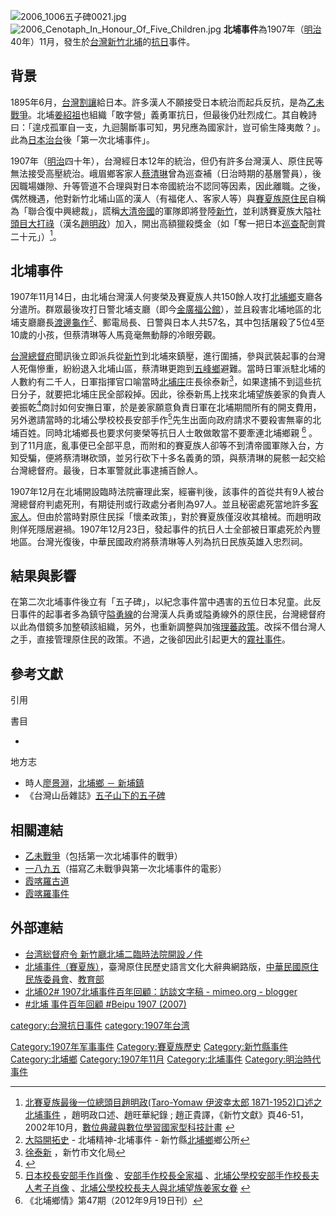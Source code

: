 {{NoteTA
|1=zh:庄;zh-hant:庄}}

[[File:2006_1006五子碑0021.jpg|thumb]]
[[File:2006_Cenotaph_In_Honour_Of_Five_Children.jpg|thumb]]
'''北埔事件'''為1907年（[[明治|明治]]40年）11月，發生於[[台灣|台灣]][[新竹廳|新竹]][[北埔鄉|北埔]]的[[抗日|抗日]]事件。

==背景==
1895年6月，[[台灣割讓|台灣割讓]]給日本。許多漢人不願接受日本統治而起兵反抗，是為[[乙未戰爭|乙未戰爭]]。北埔[[姜紹祖_(19世紀)|姜紹祖]]也組織「敢字營」義勇軍抗日，但最後仍壯烈成仁。其自輓詩曰：｢遑戍孤軍自一支，九迴腸斷事可知，男兒應為國家計，豈可偷生降夷敵？｣。此為[[臺灣日治時期|日本治台]]後「第一次北埔事件」。

1907年（[[明治|明治]]四十年），台灣經日本12年的統治，但仍有許多台灣漢人、原住民等無法接受高壓統治。峨眉鄉客家人[[蔡清琳|蔡清琳]]曾為巡查補（日治時期的基層警員），後因職場嫌隙、升等管道不合理與對日本帝國統治不認同等因素，因此離職。之後，偶然機遇，他對新竹北埔山區的漢人（有福佬人、客家人等）與[[賽夏族|賽夏族]][[原住民|原住民]]自稱為「聯合復中興總裁」，謊稱[[大清帝國|大清帝國]]的軍隊即將登陸[[新竹廳|新竹]]，並利誘賽夏族大隘社[[頭目|頭目]][[大打祿|大打祿]]（漢名[[趙明政|趙明政]]）加入，開出高額獵殺獎金（如「奪一把日本[[巡查|巡查]]配劍賞二十元」）<ref>[http://readopac2.ncl.edu.tw/nclJournal/search/detail.jsp?sysId=0004750327&dtdId=000040&search_type=detail&la=ch 北賽夏族最後一位總頭目趙明政(Taro-Yomaw 伊波幸太郎 1871-1952)口述之北埔事件] {{Wayback|url=http://readopac2.ncl.edu.tw/nclJournal/search/detail.jsp?sysId=0004750327&dtdId=000040&search_type=detail&la=ch |date=20141104195753 }}，趙明政口述、趙旺華紀錄 ; 趙正貴譯，《新竹文獻》頁46-51，2002年10月，[http://catalog.digitalarchives.tw/item/00/49/df/1d.html 數位典藏與數位學習國家型科技計畫] {{Wayback|url=http://catalog.digitalarchives.tw/item/00/49/df/1d.html |date=20141104200918 }}</ref>。

==北埔事件==
1907年11月14日，由北埔台灣漢人何麥榮及賽夏族人共150餘人攻打[[北埔鄉|北埔鄉]]支廳各分遣所。群眾最後攻打日警北埔支廳（即今[[金廣福公館|金廣福公館]]），並且殺害北埔地區的北埔支廳廳長[[渡邊龜作|渡邊龜作]]<ref>[http://www.hakka.gov.tw/ct.asp?xItem=27346&ctNode=1930&mp=1925 大隘開拓史] {{Wayback|url=http://www.hakka.gov.tw/ct.asp?xItem=27346&ctNode=1930&mp=1925 |date=20150924025209 }} - 北埔精神-北埔事件 - 新竹縣[[北埔鄉|北埔鄉]]鄉公所</ref>、郵電局長、日警與日本人共57名，其中包括屠殺了5位4至10歲的小孩，但蔡清琳等人馬竟毫無動靜的冷眼旁觀。

[[台灣總督府|台灣總督府]]聞訊後立即派兵從[[新竹市|新竹]]到北埔來鎮壓，進行圍捕，參與武裝起事的台灣人死傷慘重，紛紛退入北埔山區，蔡清琳更跑到[[五峰鄉_(台灣)|五峰鄉]]避難。當時日軍派駐北埔的人數約有二千人，日軍指揮官口喻當時[[北埔庄|北埔庄]]庄長徐泰新<ref>[http://www.hcccb.gov.tw/chinese/05tour/tour_f02.asp?titleId=297 徐泰新] {{Wayback|url=http://www.hcccb.gov.tw/chinese/05tour/tour_f02.asp?titleId=297 |date=20141104223430 }}，新竹市文化局</ref>，如果逮捕不到這些抗日分子，就要把北埔庄民全部殺掉。因此，徐泰新馬上找來北埔望族姜家的負責人姜振乾<ref>{{Cite web |url=http://www.hcccb.gov.tw/chinese/05tour/tour_f02.asp?titleId=298 |title=存档副本 |accessdate=2014-11-04 |archive-date=2014-11-04 |archive-url=https://web.archive.org/web/20141104223250/http://www.hcccb.gov.tw/chinese/05tour/tour_f02.asp?titleId=298 |dead-url=no }}</ref>商討如何安撫日軍，於是姜家願意負責日軍在北埔期間所有的開支費用，另外邀請當時的北埔公學校校長安部手作<ref>[http://catalog.digitalarchives.tw/item/00/6d/92/b2.html 日本校長安部手作肖像] {{Wayback|url=http://catalog.digitalarchives.tw/item/00/6d/92/b2.html |date=20141105080605 }}、[http://catalog.digitalarchives.tw/item/00/6d/92/c9.html 安部手作校長全家福] {{Wayback|url=http://catalog.digitalarchives.tw/item/00/6d/92/c9.html |date=20141105080351 }}、[http://catalog.digitalarchives.tw/item/00/6d/92/7f.html 北埔公學校安部手作校長夫人考子肖像] {{Wayback|url=http://catalog.digitalarchives.tw/item/00/6d/92/7f.html |date=20141105080836 }}、[http://www.hakka.gov.tw/ct.asp?xItem=27346&ctNode=1930&mp=1925 北埔公學校校長夫人與北埔望族姜家女眷] {{Wayback|url=http://www.hakka.gov.tw/ct.asp?xItem=27346&ctNode=1930&mp=1925 |date=20150924025209 }}</ref>先生出面向政府請求不要殺害無辜的北埔百姓。同時北埔鄉長也要求何麥榮等抗日人士敢做敢當不要牽連北埔鄉親 <ref>《北埔鄉情》第47期（2012年9月19日刊）</ref> 。到了11月底，亂事便已全部平息，而附和的賽夏族人卻等不到清帝國軍隊入台，方知受騙，便將蔡清琳砍頭，並另行砍下十多名義勇的頭，與蔡清琳的屍骸一起交給台灣總督府。最後，日本軍警就此事逮捕百餘人。

1907年12月在北埔開設臨時法院審理此案，經審判後，該事件的首從共有9人被台灣總督府判處死刑，有期徒刑或行政處分者則為97人。並且秘密處死當地許多[[客家裔臺灣人|客家人]]。但由於當時對原住民採「懷柔政策」，對於賽夏族僅沒收其槍械。而趙明政則佯死隱居避禍。1907年12月23日，發起事件的抗日人士全部被日軍處死於內豐地區。台灣光復後，中華民國政府將蔡清琳等人列為抗日民族英雄入忠烈祠。

==結果與影響==
在第二次北埔事件後立有「五子碑」，以紀念事件當中遇害的五位日本兒童。此反日事件的起事者多為鎮守[[隘勇線|隘勇線]]的台灣漢人兵勇或隘勇線外的原住民，台灣總督府以此為借鏡多加整頓該組織，另外，也重新調整與加強[[理蕃政策|理蕃政策]]。改採不借台灣人之手，直接管理原住民的政策。不過，之後卻因此引起更大的[[霧社事件|霧社事件]]。

==參考文獻==
;引用
{{Reflist}}
;書目
<!--  {{tl|sfn}} or {{tl|cfn}}  -->
*{{clref|林修澈|2000|ref = 林修澈，1990，《臺灣原住民史─賽夏族史篇》。[[南投市|南投]]：臺灣省文獻委員會。2000年，[[國史館|國史館]]台灣文獻館， 430頁：ISBN 957-026-051-3}}{{zh-tw}}
;地方志
*時人[[廖景淵|廖景淵]]，[https://web.archive.org/web/20141105140055/http://163.19.58.4/classweb/93115/www/03.11.htm 北埔鄉 － 新埔鎮]
*《台灣山岳雜誌》[http://www.twmount.com.tw/content/Content-Detail.aspx?seri=2785&issue=88 五子山下的五子碑]{{Wayback|url=http://www.twmount.com.tw/content/Content-Detail.aspx?seri=2785&issue=88 |date=20141105082903 }}

==相關連結==
* [[乙未戰爭|乙未戰爭]]（包括第一次北埔事件的戰爭）
* [[一八九五|一八九五]]（描寫乙未戰爭與第一次北埔事件的電影）
* [[霞喀羅古道|霞喀羅古道]]
* [[霞喀羅事件|霞喀羅事件]]

==外部連結==
{{commons category|Cenotaph In Honour Of Five Children}}
*[https://web.archive.org/web/20140506114240/http://ds2.th.gov.tw/ds3/app007/thumb.php?d=190712&f=1012330e001 台湾総督府令 新竹廳北埔二臨時法院開設ノ件]
*[http://citing.hohayan.net.tw/citing/citing_content.asp?id=1900 北埔事件（賽夏族）]{{Wayback|url=http://citing.hohayan.net.tw/citing/citing_content.asp?id=1900 |date=20160304085235 }}，臺灣原住民歷史語言文化大辭典網路版，[[中華民國原住民族委員會|中華民國原住民族委員會]]、[[中華民國教育部|教育部]]
*[http://asioliu.blogspot.tw/2007/12/beipu02.html 北埔02# 1907北埔事件百年回顧：訪談文字稿 - mimeo.org - blogger]{{Wayback|url=http://asioliu.blogspot.tw/2007/12/beipu02.html |date=20171013172851 }}
*[https://www.youtube.com/watch?v=Wr_Ww3_5Ppk&list=PL3F6B728890BA3471 #北埔 事件百年回顧 #Beipu 1907 (2007)] {{Wayback|url=https://www.youtube.com/watch?v=Wr_Ww3_5Ppk&list=PL3F6B728890BA3471 |date=20220123052743 }}

{{台灣日治時期歷史事件}}
[[category:台灣抗日事件|category:台灣抗日事件]]
[[Category:1907年军事事件|Category:1907年军事事件]]
[[category:1907年台湾|category:1907年台湾]]
[[Category:賽夏族歷史|Category:賽夏族歷史]]
[[Category:新竹縣事件|Category:新竹縣事件]]
[[Category:北埔鄉|Category:北埔鄉]]
[[Category:1907年11月|Category:1907年11月]]
[[Category:北埔事件|Category:北埔事件]]
[[Category:明治時代事件|Category:明治時代事件]]